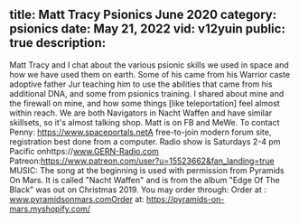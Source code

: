 title: Matt Tracy Psionics June 2020
category: psionics
date: May 21, 2022
vid: v12yuin
public: true
description:
---
Matt Tracy and I chat about the various psionic skills we used in space and how we have used them on earth. Some of his came from his Warrior caste adoptive father Jur teaching him to use the abilities that came from his additional DNA, and some from psionics training. I shared about mine and the firewall on mine, and how some things [like teleportation] feel almost within reach. We are both Navigators in Nacht Waffen and have similar skillsets, so it's almost talking shop.
Matt is on FB and MeWe.
To contact Penny:
https://www.spaceportals.net​​​​A free-to-join modern forum site, registration best done from a computer.
Radio show is Saturdays 2-4 pm Pacific onhttps://www.GERN-Radio.com
Patreon:https://www.patreon.com/user?u=15523662&fan_landing=true
MUSIC:
The song at the beginning is used with permission from Pyramids On Mars.
It is called "Nacht Waffen" and is from the album "Edge Of The Black" was out on Christmas 2019.
You may order through:
Order at : www.pyramidsonmars.comOrder at: https://pyramids-on-mars.myshopify.com/
